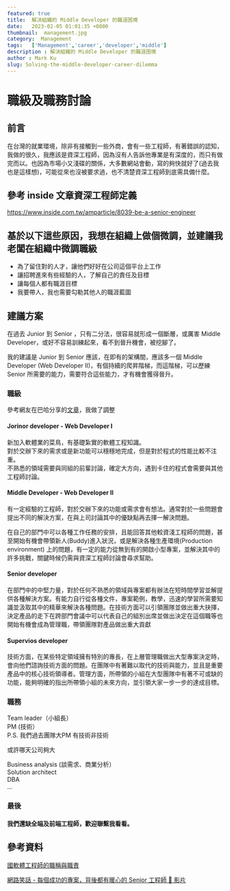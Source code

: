 ```yaml
---
featured: true
title:  解決組織的 Middle Developer 的職涯困境
date:   2023-02-05 01:01:35 +0800
thumbnail:  management.jpg
category:  Management
tags:   ['Management','career','developer','middle']
description : 解決組織的 Middle Developer 的職涯困境
author : Mark Ku
slug: Solving-the-middle-developer-career-dilemma
---
```

# 職級及職務討論

## 前言
在台灣的就業環境，除非有接觸到一些外商，會有一些工程師，有著錯誤的認知，我做的很久，我應該是資深工程師，因為沒有人告訴他專業是有深度的，而只有做完而以。也因為市場小又淺碟的關係，大多數網站會動，寫的夠快就好了(過去我也是這樣想)，可能從來也沒被要求過，也不清楚資深工程師到底需具備什麼。

## 參考 inside 文章資深工程師定義 
https://www.inside.com.tw/amparticle/8039-be-a-senior-engineer

## 基於以下這些原因，我想在組織上做個微調，並建議我老闆在組織中微調職級
* 為了留住對的人才，讓他們好好在公司這個平台上工作
* 讓招聘進來有些經驗的人，了解自己的責任及目標
* 讓每個人都有職涯目標
* 我要帶人，我也需要勾勒其他人的職涯藍圖

## 建議方案
在過去 Junior 到 Senior ，只有二分法，很容易就形成一個斷層，或厲害 Middle Developer，或好不容易訓練起來，看不到晉升機會，被挖腳了。  

我的建議是 Junior 到 Senior 應該，在即有的架構間，應該多一個 Middle Developer (Web Developer II)，有個持續的爬昇階梯，而這階梯，可以歷練 Senior 所需要的能力，需要符合這些能力，才有機會獲得晉升。

### 職級
參考網友在巴哈分享的[文章](https://forum.gamer.com.tw/C.php?bsn=60561&snA=20317)，我做了調整

#### Jorinor developer -  Web Developer I
新加入軟體業的菜鳥，有基礎紮實的軟體工程知識。  
對於交辦下來的需求或是新功能可以穩穩地完成，但是對於程式的性能比較不注重。  
不熟悉的領域需要與同組的前輩討論，確定大方向，遇到卡住的程式會需要與其他工程師討論。

#### Middle Developer - Web Developer II
有一定經驗的工程師，對於交辦下來的功能或需求會有想法。通常對於一些問題會提出不同的解決方案，在與上司討論其中的優缺點再去擇一解決問題。  

在自己的部門中可以各種工作任務的安排，且能回答其他較資淺工程師的問題，甚至開始有機會帶領新人(Buddy)進入狀況，或是解決各種生產環境(Production environment) 上的問題，有一定的能力從無到有的開啟小型專案，並解決其中的許多挑戰，關鍵時候仍需與資深工程師討論會尋求幫助。

#### Senior developer
在部門中的中堅力量，對於任何不熟悉的領域與專案都有辦法在短時間學習並解提供各種解決方案。有能力自行從各種文件，專案範例，教學，迅速的學習所需要知識並汲取其中的精華來解決各種問題。在技術方面可以引領團隊並做出重大抉擇，決定產品的走下在跨部門會議中可以代表自己的組別出席並做出決定在這個職等也開始有機會成為管理職，帶領團隊對產品做出重大貢獻

#### Supervios developer
技術方面，在某些特定領域擁有特別的專長，在上層管理職做出大型專案決定時，會向他們諮詢技術方面的問題。在團隊中有著難以取代的技術與能力，並且是重要產品中的核心技術領導者。管理方面，所帶領的小組在大型團隊中有著不可或缺的功能，能夠明確的指出所帶領小組的未來方向，並引領大家一步一步的達成目標。

### 職務
Team leader（小組長）  
PM (技術）  
P.S. 我們過去團隊大PM 有技術非技術  

或許哪天公司夠大  

Business analysis (談需求、商業分析）  
Solution architect  
DBA  
…  

### 最後
#### 我們還缺全端及前端工程師，歡迎聯繫我看看。 

## 參考資料
[國軟體工程師的職稱與職責](https://forum.gamer.com.tw/C.php?bsn=60561&snA=20317)  

[網路笑話 - 每個成功的專案，背後都有暖心的 Senior 工程師 🥰 影片](https://www.facebook.com/watch/?v=1548226832312319&extid=NS-UNK-UNK-UNK-IOS_GK0T-GK1C&mibextid=2Rb1fB&ref=sharing)